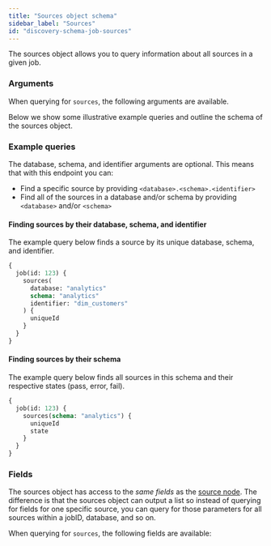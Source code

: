 ```yaml
---
title: "Sources object schema"
sidebar_label: "Sources"
id: "discovery-schema-job-sources"
---
```



The sources object allows you to query information about all sources in a given job.

### Arguments

When querying for `sources`, the following arguments are available.

<NodeArgsTable parent="JobNode" name="sources" />

Below we show some illustrative example queries and outline the schema of the sources object.

### Example queries

The database, schema, and identifier arguments are optional. This means that with this endpoint you can:

- Find a specific source by providing `<database>.<schema>.<identifier>`
- Find all of the sources in a database and/or schema by providing `<database>` and/or `<schema>`

#### Finding sources by their database, schema, and identifier

The example query below finds a source by its unique database, schema, and identifier.

```graphql
{
  job(id: 123) {
    sources(
      database: "analytics"
      schema: "analytics"
      identifier: "dim_customers"
    ) {
      uniqueId
    }
  }
}
```

#### Finding sources by their schema

The example query below finds all sources in this schema and their respective states (pass, error, fail).

```graphql
{
  job(id: 123) {
    sources(schema: "analytics") {
      uniqueId
      state
    }
  }
}
```

### Fields

The sources object has access to the _same fields_ as the [source node](/docs/dbt-cloud-apis/discovery-schema-job-source). The difference is that the sources object can output a list so instead of querying for fields for one specific source, you can query for those parameters for all sources within a jobID, database, and so on.

When querying for `sources`, the following fields are available:

<SchemaTable nodeName="SourceNode" />
